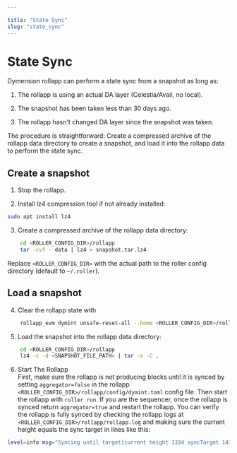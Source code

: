 ```yaml
---

title: "State Sync"
slug: "state_sync"
---
```


# State Sync
Dymension rollapp can perform a state sync from a snapshot as long as:
1. The rollapp is using an actual DA layer (Celestia/Avail, no local).

2. The snapshot has been taken less than 30 days ago.

3. The rollapp hasn't changed DA layer since the snapshot was taken.

The procedure is straightforward: Create a compressed archive of the rollapp data directory to create a snapshot, and
load it into the rollapp data to perform the state sync.

## Create a snapshot
1. Stop the rollapp.

2. Install lz4 compression tool if not already installed:
```bash
sudo apt install lz4
```

3. Create a compressed archive of the rollapp data directory:
```bash
    cd <ROLLER_CONFIG_DIR>/rollapp
    tar -cvf - data | lz4 > snapshot.tar.lz4
```
Replace `<ROLLER_CONFIG_DIR>` with the actual path to the roller config directory (default to `~/.roller`).

## Load a snapshot
4. Clear the rollapp state with
```bash
    rollapp_evm dymint unsafe-reset-all --home <ROLLER_CONFIG_DIR>/rollapp
```

5. Load the snapshot into the rollapp data directory:
```bash
    cd <ROLLER_CONFIG_DIR>/rollapp
    lz4 -c -d <SNAPSHOT_FILE_PATH> | tar -x -C .
```

6. Start The Rollapp <br/>
First, make sure the rollapp is not producing blocks until it is synced by setting `aggregator=false` in the rollapp
`<ROLLER_CONFIG_DIR>/rollapp/config/dymint.toml` config file. Then start the rollapp with `roller run`. If you are
the sequencer, once the rollapp is synced return `aggregator=true` and restart the rollapp.
You can verify the rollapp is fully synced by checking the rollapp logs at `<ROLLER_CONFIG_DIR>/rollapp/rollapp.log`
and making sure the current height equals the sync target in lines like this:
```bash
level=info msg="Syncing until target[current height 1334 syncTarget 1436]" module=BlockManager
```
